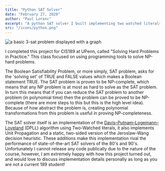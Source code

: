 ```yaml
---
title: "Python SAT Solver"
date: "February 27, 2020"
author: "Paul Lorenc"
excerpt: "A python SAT solver I built implementing two watched literals."
src: "/icons/python.png"
---
```


<Image
  src="/projects/python-sat-solver/3sat-problem.png"
  width={691}
  height={600}
  layout="responsive"
  alt="a basic 3-sat problem displayed with a graph"
/>

I completed this project for CIS189 at UPenn, called "Solving Hard Problems in Practice." This class focused on using programming tools to solve NP-hard problems.

The Boolean Satisfiability Problem, or more simply, SAT problem, asks for the 'solving set' of TRUE and FALSE values which makes a Boolean statement TRUE. The SAT problem is proven to be NP-complete, which means that any NP problem is at most as hard to solve as the SAT problem. In turn this means that if you can reduce the SAT problem to another problem (in polynomial time) then the problem can be proved to be NP-complete (there are more steps to this but this is the high level idea). Because of how abstract the problem is, creating polynomial transformations from this problem is useful in proving NP-completeness.

The SAT solver itself is an implementation of the [Davis–Putnam–Logemann–Loveland](https://en.wikipedia.org/wiki/DPLL_algorithm#:~:text=In%20logic%20and%20computer%20science,solving%20the%20CNF%2DSAT%20problem.) (DPLL) algorithm using Two-Watched literals, it also implements Unit Propagation and a static, two-sided version of the Jeroslaw-Wang decision heuristic. These additions make this implementation rival the performance of state-of-the-art SAT solvers of the 80's and 90's. Unfortunately I cannot release any code publically due to the nature of the course, however, I am extremely happy with how this project turned out, and would love to discuss implementation details personally as long as you are not a current 189 student!
